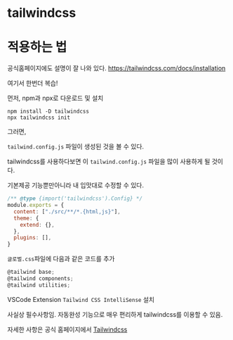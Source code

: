 # tailwindcss

# 적용하는 법

공식홈페이지에도 설명이 잘 나와 있다. https://tailwindcss.com/docs/installation

여기서 한번더 복습! 

먼저, npm과 npx로 다운로드 및 설치

```jsx:terminal
npm install -D tailwindcss
npx tailwindcss init
```

그러면,

`tailwind.config.js` 파일이 생성된 것을 볼 수 있다.

tailwindcss를 사용하다보면 이 `tailwind.config.js` 파일을 많이 사용하게 될 것이다.

기본제공 기능뿐만아니라 내 입맛대로 수정할 수 있다.



```jsx:tailwind.config.js
/** @type {import('tailwindcss').Config} */
module.exports = {
  content: ["./src/**/*.{html,js}"],
  theme: {
    extend: {},
  },
  plugins: [],
}
```

`글로벌.css`파일에 다음과 같은 코드를 추가

```jsx
@tailwind base;
@tailwind components;
@tailwind utilities;
```

VSCode Extension `Tailwind CSS IntelliSense` 설치

사실상 필수사항임. 자동완성 기능으로 매우 편리하게 tailwindcss를 이용할 수 있음.

자세한 사항은 공식 홈페이지에서
[Tailwindcss](https://tailwindcss.com/)